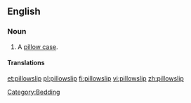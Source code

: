 ==English==

===Noun===
{{en-noun}}

# A [[pillow case]].

====Translations====
{{trans-see|pillow case}}

[[Category:Bedding]]

[[et:pillowslip]]
[[pl:pillowslip]]
[[fi:pillowslip]]
[[vi:pillowslip]]
[[zh:pillowslip]]